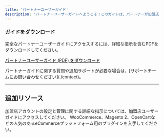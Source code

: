 ```yaml
---
title: 'パートナーユーザーガイド'
description: 'パートナーユーザーガイドへようこそ！このガイドは、パートナーが加盟店をオンボーディングし、パートナーアカウントを管理し、ゲートウェイシステムを効果的に利用するための詳細な指示を提供します。アカウント作成、書類提出、加盟店との関係管理から、シームレスな運用のために高度なゲートウェイ機能を活用する方法まで、すべてを網羅しています。'
---
```


### **ガイドをダウンロード**

完全なパートナーユーザーガイドにアクセスするには、詳細な指示を含むPDFをダウンロードしてください。

[パートナーユーザーガイド (PDF) をダウンロード](https://drive.google.com/file/d/1S_5DYity0OzJRPlFwHEVeFvb7feB_nak/view?usp=drive_link)

<Note>
  パートナーガイドに関する質問や追加サポートが必要な場合は、[サポートチームにお問い合わせください](./contact)。
</Note>

***

## **追加リソース**

<CardGroup>
  <Card title="加盟店ユーザーガイド" icon="store" href="./merchantguide">
    加盟店アカウントの設定と管理に関する詳細な指示については、加盟店ユーザーガイドにアクセスしてください。
  </Card>

  <Card title="ウェブサイトプラグイン" icon="plug" href="./websiteplugins">
    WooCommerce、Magento 2、OpenCartなどの人気のあるeCommerceプラットフォーム用のプラグインを入手してください。
  </Card>
</CardGroup>